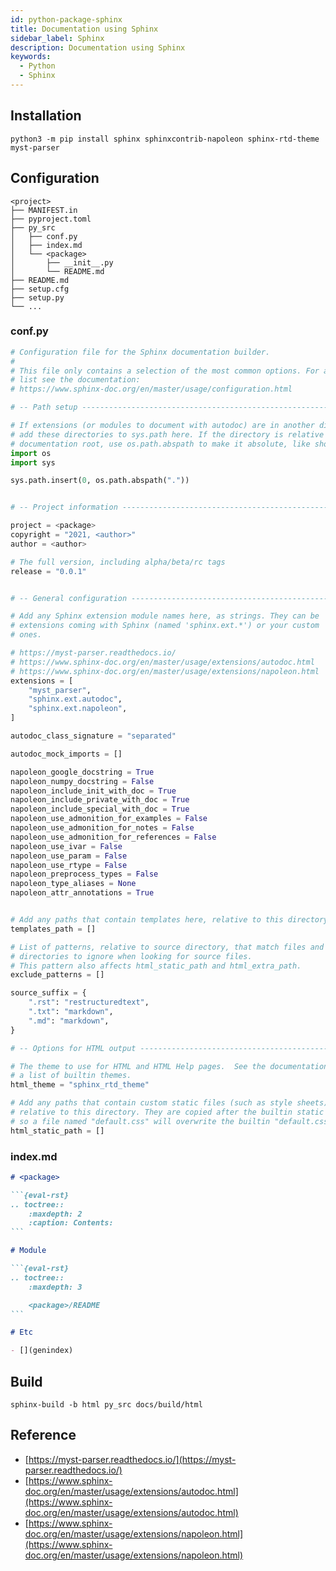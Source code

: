 ```yaml
---
id: python-package-sphinx
title: Documentation using Sphinx
sidebar_label: Sphinx
description: Documentation using Sphinx
keywords:
  - Python
  - Sphinx
---
```


## Installation

```shell
python3 -m pip install sphinx sphinxcontrib-napoleon sphinx-rtd-theme myst-parser
```

## Configuration

```shell
<project>
├── MANIFEST.in
├── pyproject.toml
├── py_src
│   ├── conf.py
│   ├── index.md
│   └── <package>
│       ├── __init__.py
│       └── README.md
├── README.md
├── setup.cfg
├── setup.py
└── ...
```

### conf.py

```python {20-22,25} title="py_src/conf.py"
# Configuration file for the Sphinx documentation builder.
#
# This file only contains a selection of the most common options. For a full
# list see the documentation:
# https://www.sphinx-doc.org/en/master/usage/configuration.html

# -- Path setup --------------------------------------------------------------

# If extensions (or modules to document with autodoc) are in another directory,
# add these directories to sys.path here. If the directory is relative to the
# documentation root, use os.path.abspath to make it absolute, like shown here.
import os
import sys

sys.path.insert(0, os.path.abspath("."))


# -- Project information -----------------------------------------------------

project = <package>
copyright = "2021, <author>"
author = <author>

# The full version, including alpha/beta/rc tags
release = "0.0.1"


# -- General configuration ---------------------------------------------------

# Add any Sphinx extension module names here, as strings. They can be
# extensions coming with Sphinx (named 'sphinx.ext.*') or your custom
# ones.

# https://myst-parser.readthedocs.io/
# https://www.sphinx-doc.org/en/master/usage/extensions/autodoc.html
# https://www.sphinx-doc.org/en/master/usage/extensions/napoleon.html
extensions = [
    "myst_parser",
    "sphinx.ext.autodoc",
    "sphinx.ext.napoleon",
]

autodoc_class_signature = "separated"

autodoc_mock_imports = []

napoleon_google_docstring = True
napoleon_numpy_docstring = False
napoleon_include_init_with_doc = True
napoleon_include_private_with_doc = True
napoleon_include_special_with_doc = True
napoleon_use_admonition_for_examples = False
napoleon_use_admonition_for_notes = False
napoleon_use_admonition_for_references = False
napoleon_use_ivar = False
napoleon_use_param = False
napoleon_use_rtype = False
napoleon_preprocess_types = False
napoleon_type_aliases = None
napoleon_attr_annotations = True


# Add any paths that contain templates here, relative to this directory.
templates_path = []

# List of patterns, relative to source directory, that match files and
# directories to ignore when looking for source files.
# This pattern also affects html_static_path and html_extra_path.
exclude_patterns = []

source_suffix = {
    ".rst": "restructuredtext",
    ".txt": "markdown",
    ".md": "markdown",
}

# -- Options for HTML output -------------------------------------------------

# The theme to use for HTML and HTML Help pages.  See the documentation for
# a list of builtin themes.
html_theme = "sphinx_rtd_theme"

# Add any paths that contain custom static files (such as style sheets) here,
# relative to this directory. They are copied after the builtin static files,
# so a file named "default.css" will overwrite the builtin "default.css".
html_static_path = []
```

### index.md

````markdown {15} title="py_src/index.md"
# <package>

```{eval-rst}
.. toctree::
    :maxdepth: 2
    :caption: Contents:
```

# Module

```{eval-rst}
.. toctree::
    :maxdepth: 3

    <package>/README
```

# Etc

- [](genindex)
````

## Build

```shell
sphinx-build -b html py_src docs/build/html
```

## Reference

- [https://myst-parser.readthedocs.io/](https://myst-parser.readthedocs.io/)
- [https://www.sphinx-doc.org/en/master/usage/extensions/autodoc.html](https://www.sphinx-doc.org/en/master/usage/extensions/autodoc.html)
- [https://www.sphinx-doc.org/en/master/usage/extensions/napoleon.html](https://www.sphinx-doc.org/en/master/usage/extensions/napoleon.html)
